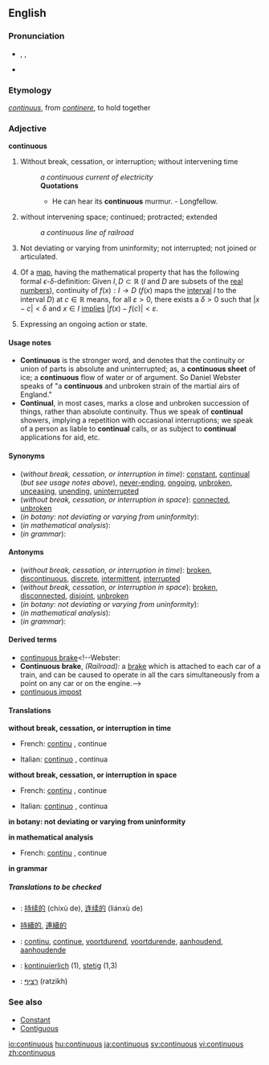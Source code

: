 ==English==
===Pronunciation===
*{{AHD|kən-tĭnʹyo͞o-əs}}, {{IPA|/kənˈtɪnjuəs/}}, {{SAMPA|/k@n"tInju@s/}}
*{{audio|en-us-continuous.ogg|Audio (US)}}

===Etymology===
{{L.}} ''[[continuus]]'', from ''[[continere]]'', to hold together

===Adjective===
'''continuous'''

#{{time}} Without break, cessation, or interruption; without intervening time
#:''a continuous current of electricity''
#:'''Quotations'''
#:*He can hear its '''continuous''' murmur.   - Longfellow.
#without intervening space; continued; protracted; extended
#:''a continuous line of railroad''
#{{botany}} Not deviating or varying from uninformity; not interrupted; not joined or articulated.
#{{analysis}} Of a [[map]], having the mathematical property that has the following formal <math>\epsilon</math>-<math>\delta</math>-definition: Given <math>I,D\subset\mathbb{R}</math> (''I'' and ''D'' are subsets of the [[real numbers]]), continuity of <math>f(x):I \to D</math> (<math>f(x)</math> maps the [[interval]] ''I'' to the interval ''D'') at <math>c\in\mathbb{R}</math> means, for all <math>\varepsilon>0</math>, there exists a <math>\delta>0</math> such that <math>|x-c|<\delta</math> and <math>x\in I</math> [[implies]] <math>|f(x)-f(c)|<\varepsilon</math>.
#{{grammar}} Expressing an ongoing action or state.

====Usage notes====
*'''Continuous''' is the stronger word, and denotes that the continuity or union of parts is absolute and uninterrupted; as, a '''continuous sheet''' of ice; a '''continuous''' flow of water or of argument. So Daniel Webster speaks of "a '''continuous''' and unbroken strain of the martial airs of England." 
*'''Continual''', in most cases, marks a close and unbroken succession of things, rather than absolute continuity. Thus we speak of '''continual''' showers, implying a repetition with occasional interruptions; we speak of a person as liable to '''continual''' calls, or as subject to '''continual''' applications for aid, etc.

====Synonyms====
*(''without break, cessation, or interruption in time''): [[constant]], [[continual]] (''but see usage notes above''), [[never-ending]], [[ongoing]], [[unbroken]], [[unceasing]], [[unending]], [[uninterrupted]]
*(''without break, cessation, or interruption in space''): [[connected]], [[unbroken]]
*(''in botany: not deviating or varying from uninformity''):
*(''in mathematical analysis''):
*(''in grammar''):

====Antonyms====
*(''without break, cessation, or interruption in time''): [[broken]], [[discontinuous]], [[discrete]], [[intermittent]], [[interrupted]]
*(''without break, cessation, or interruption in space''): [[broken]], [[disconnected]], [[disjoint]], [[unbroken]]
*(''in botany: not deviating or varying from uninformity''):
*(''in mathematical analysis''):
*(''in grammar''):
<!--where does this one, from Webster, belong? [[batch]]-->

====Derived terms====
*[[continuous brake]]<!--Webster:
*'''Continuous brake''', ''(Railroad):'' a [[brake]] which is attached to each car of a train, and can be caused to operate in all the cars simultaneously from a point on any car or on the engine.-->
*[[continuous impost]]<!--Webster: *'''Continuous impost'''. See [[Impost]].-->

====Translations====
'''without break, cessation, or interruption in time'''
{{top}}
*French: [[continu#French|continu]] {{m}}, continue {{f}}
{{mid}}
*Italian: [[continuo]] {{m}}, continua {{f}}
{{bottom}}

'''without break, cessation, or interruption in space'''
{{top}}
*French: [[continu#French|continu]] {{m}}, continue {{f}}
{{mid}}
*Italian: [[continuo]] {{m}}, continua {{f}}
{{bottom}}

'''in botany: not deviating or varying from uninformity'''
{{top}}
{{mid}}
{{bottom}}

'''in mathematical analysis'''
{{top}}
*French: [[continu#French|continu]] {{m}}, continue {{f}}
{{mid}}
{{bottom}}

'''in grammar'''
{{top}}
{{mid}}
{{bottom}}

=====Translations to be checked=====
{{checktrans}}
<!--Remove this section once all of the translations below have been moved into the tables above.-->
*{{ttbc|Chinese, Simplified}}: [[持续的]] (chíxù de), [[连续的]] (liánxù de)
*{{ttbc|Chinese, Traditional}} [[持續的]], [[連續的]]
*{{ttbc|Dutch}}: [[continu#Dutch|continu]], [[continue#Dutch|continue]], [[voortdurend]], [[voortdurende]], [[aanhoudend]], [[aanhoudende]]
*{{ttbc|German}}: [[kontinuierlich]] (1), [[stetig]] (1,3)
*{{ttbc|Hebrew}}: [[רציף]] (ratzikh)

===See also===
*[[Constant]]
*[[Contiguous]]

[[io:continuous]]
[[hu:continuous]]
[[ja:continuous]]
[[sv:continuous]]
[[vi:continuous]]
[[zh:continuous]]